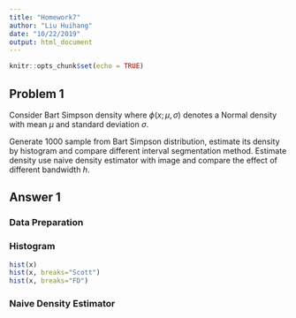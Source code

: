```yaml
---
title: "Homework7"
author: "Liu Huihang"
date: "10/22/2019"
output: html_document
---
```


```r
knitr::opts_chunk$set(echo = TRUE)
```

## Problem 1

Consider Bart Simpson density
\begin{equation}
  f(x)=\frac{1}{2} \phi(x ; 0,1)+\frac{1}{10} \sum_{j=0}^{4} \phi(x ;(j / 2)-1,1 / 10)
\end{equation}
where $\phi(x ;\mu, \sigma)$ denotes a Normal density with mean $\mu$ and standard deviation $\sigma$.

Generate $1000$ sample from Bart Simpson distribution, estimate its density by histogram and compare different interval segmentation method. 
Estimate density use naive density estimator with image and compare the effect of different bandwidth $h$.

## Answer 1

### Data Preparation

### Histogram
```r
hist(x)
hist(x, breaks="Scott")
hist(x, breaks="FD")
```
### Naive Density Estimator

